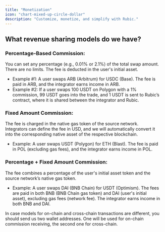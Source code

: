 ```yaml
---
title: "Monetization"
icon: "chart-mixed-up-circle-dollar"
description: "Customize, monetize, and simplify with Rubic."
---
```


## **What revenue sharing models do we have?**

### **Percentage-Based Commission:**

You can set any percentage (e.g., 0.01% or 2.1%) of the total swap amount. There are no limits. The fee is deducted in the user's initial asset.

- Example #1: A user swaps ARB (Arbitrum) for USDC (Base). The fee is paid in ARB, and the integrator earns income in ARB.
- Example #2: If a user swaps 100 USDT on Polygon with a 1% commission, 99 USDT goes into the trade, and 1 USDT is sent to Rubic’s contract, where it is shared between the integrator and Rubic.

### **Fixed Amount Commission:**

The fee is charged in the native gas token of the source network. Integrators can define the fee in USD, and we will automatically convert it into the corresponding native asset of the respective blockchain.

- Example: A user swaps USDT (Polygon) for ETH (Blast). The fee is paid in POL (excluding gas fees), and the integrator earns income in POL.

### **Percentage + Fixed Amount Commission:**

The fee combines a percentage of the user's initial asset token and the source network’s native gas token.

- Example: A user swaps DAI (BNB Chain) for USDT (Optimism). The fees are paid in both BNB (BNB Chain gas token) and DAI (user's initial asset), excluding gas fees (network fee). The integrator earns income in both BNB and DAI.

<Tip>
  In case models for on-chain and cross-chain transactions are different, you should send us two wallet addresses. One will be used for on-chain commission receiving, the second one for cross-chain.
</Tip>